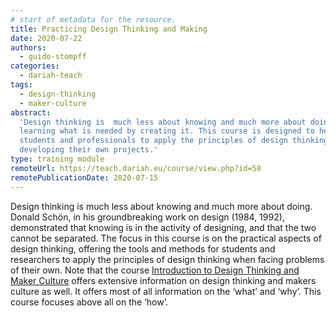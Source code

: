 ```yaml
---
# start of metadata for the resource.
title: Practicing Design Thinking and Making
date: 2020-07-22
authors:
  - guido-stompff
categories:
  - dariah-teach
tags:
  - design-thinking
  - maker-culture
abstract:
  'Design thinking is  much less about knowing and much more about doing: it is
  learning what is needed by creating it. This course is designed to help
  students and professionals to apply the principles of design thinking in
  developing their own projects.'
type: training module
remoteUrl: https://teach.dariah.eu/course/view.php?id=58
remotePublicationDate: 2020-07-15
---
```


Design thinking is much less about knowing and much more about doing. Donald
Schön, in his groundbreaking work on design (1984, 1992), demonstrated that
knowing is in the activity of designing, and that the two cannot be separated.
The focus in this course is on the practical aspects of design thinking,
offering the tools and methods for students and researchers to apply the
principles of design thinking when facing problems of their own. Note that the
course
[Introduction to Design Thinking and Maker Culture](/resource/introduction-to-design-thinking-and-maker-culture)
offers extensive information on design thinking and makers culture as well. It
offers most of all information on the ‘what’ and ‘why’. This course focuses
above all on the ‘how’.

<CTA
  title="Interested in learning more?"
  subtitle="Practicing Design Thinking and Making"
  url="https://teach.dariah.eu/course/view.php?id=58"
/>
